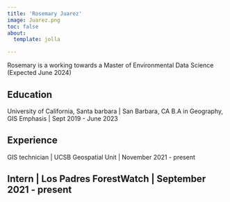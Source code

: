 ```yaml
---
title: 'Rosemary Juarez'
image: Juarez.png
toc: false
about:
  template: jolla

---
```


Rosemary is a working towards a Master of Environmental Data Science (Expected June 2024)

## Education

University of California, Santa barbara | San Barbara, CA
B.A in Geography, GIS Emphasis | Sept 2019 - June 2023


## Experience

GIS technician | UCSB Geospatial Unit | November 2021 - present

 Intern | Los Padres ForestWatch | September 2021 - present
---

